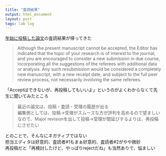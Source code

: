 ```yaml
---
title: "査読結果"
output: html_document
layout: post
tags: lab log
---
```


[年始に投稿した論文](https://keachmurakami.github.io/2017/01/05/Pub2017a.html)の査読結果が帰ってきた

> Although the present manuscript cannot be accepted, the Editor has indicated that the topic of your research is of interest to the journal, and you are encouraged to consider a new submission in due course, incorporating all the suggestions of the referees with additional data or analysis.
> Any such resubmission would be considered a completely new manuscript, with a new receipt date, and subject to the full peer review process, not necessarily involving the same referees.

「Acceptはできないが、再投稿してもいいよ」というのがよくわからなくて先生に聞いてみたところ  

> 最近の論文は、投稿・査読・受理の履歴が出る  
> 編集側としては、投稿→受理がスムーズな方が評判を高めるので望ましい  
> なので、Major revisionを出して投稿→受理が間延びするよりは、再投稿にさせたい  

とのことで、そんなにネガティブではない  
担当エディタは好意的、査読者#1もまぁ好意的、査読者#2がやや微妙  
再投稿だと「再検討したけど、やっぱりrejectだね」も当然ありで、悩ましい  
